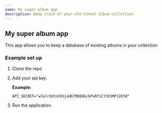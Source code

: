 ```yaml
---
name: My super album app
description: Keep track of your old school album collection
---
```


## My super album app

This app allows you to keep a database of existing albums in your collection

### Example set up

1. Clone the repo
1. Add your api key.

   **Example:**

   ```
   API_SECRET="wJalrXUtnFEhj4dK7MDENG/bPxRfiCY3X1MP12K3d"
   ```

1. Run the application.
